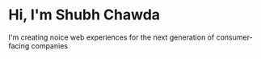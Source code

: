 # Hi, I'm Shubh Chawda

I'm creating noice web experiences for the next generation of consumer-facing companies
